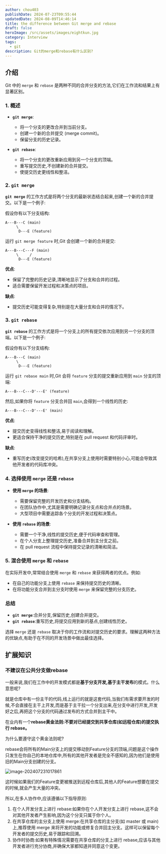 ```yaml
---
author: chou403
publishDate: 2024-07-23T09:55:44
updatedDate: 2024-08-09T14:46:14
title: the difference between Git merge and rebase
draft: false
heroImage: /src/assets/images/eightkun.jpg
category: Interview
tags:
  - git
description: Git的merge和rebase有什么区别?
---
```


## 介绍

Git 中的 `merge` 和 `rebase` 是两种不同的合并分支的方法,它们在工作流和结果上有显著区别。

### 1. **概述**

- **`git merge`**:

  - 将一个分支的更改合并到当前分支。
  - 创建一个新的合并提交 (merge commit)。
  - 保留分支的历史记录。

- **`git rebase`**:
  - 将一个分支的更改重新应用到另一个分支的顶端。
  - 重写提交历史,不创建新的合并提交。
  - 使提交历史更线性和整洁。

### 2. **`git merge`**

**`git merge`** 的工作方式是将两个分支的最新状态结合起来,创建一个新的合并提交。以下是一个例子:

假设你有以下分支结构:

```
A---B---C (main)
     \
      D---E (feature)
```

运行 `git merge feature` 时,Git 会创建一个新的合并提交:

```
A---B---C---F (main)
     \     /
      D---E (feature)
```

**优点**:

- 保留了完整的历史记录,清晰地显示了分支和合并的过程。
- 适合需要保留开发过程和决策点的项目。

**缺点**:

- 提交历史可能变得复杂,特别是在大量分支和合并的情况下。

### 3. **`git rebase`**

**`git rebase`** 的工作方式是将一个分支上的所有提交依次应用到另一个分支的顶端。以下是一个例子:

假设你有以下分支结构:

```
A---B---C (main)
     \
      D---E (feature)
```

运行 `git rebase main` 时,Git 会将 `feature` 分支的提交重新应用到 `main` 分支的顶端:

```
A---B---C---D'---E' (feature)
```

然后,如果你将 `feature` 分支合并回 `main`,会得到一个线性的历史:

```
A---B---C---D'---E' (main)
```

**优点**:

- 提交历史变得线性和整洁,易于阅读和理解。
- 更适合保持干净的提交历史,特别是在 pull request 和代码评审时。

**缺点**:

- 重写历史(改变提交的哈希),在共享分支上使用时需要特别小心,可能会导致其他开发者的代码库冲突。

### 4. **选择使用 `merge` 还是 `rebase`**

- **使用 `merge` 的场景**:

  - 需要保留完整的开发历史和分支结构。
  - 在团队协作中,尤其是需要明确记录分支点和合并点的场景。
  - 大型项目中需要追踪各个分支的开发过程和决策点。

- **使用 `rebase` 的场景**:
  - 需要一个干净,线性的提交历史,便于代码审查和管理。
  - 在个人分支上整理提交历史,准备合并到主分支之前。
  - 在 pull request 流程中保持提交记录的清晰和简洁。

### 5. **混合使用 `merge` 和 `rebase`**

在实际开发中,常常结合使用 `merge` 和 `rebase` 来获得两者的优点。例如:

- 在自己的功能分支上使用 `rebase` 来保持提交历史的清晰。
- 在将功能分支合并到主分支时使用 `merge` 来保留完整的分支历史。

### 总结

- **`git merge`**:合并分支,保留历史,创建合并提交。
- **`git rebase`**:重写历史,将提交应用到新的基点,创建线性历史。

选择 `merge` 还是 `rebase` 取决于你的工作流和对提交历史的要求。理解这两种方法的优缺点,有助于在不同的开发场景中做出最佳选择。

## 扩展知识

### 不建议在公共分支做rebase

一般来说,我们在工作中的开发模式都是**基于分支开发,基于主干发布**的模式。什么意思呢?

就是仓库中有一份主干的代码,线上运行的就是这套代码,当我们有需求要开发的时候,不会直接在主干上开发,而是基于主干拉一个分支出来,在分支中进行开发,开发好之后,再把这个分支的代码通过发布的方式合并到主干中。

在业内有一个**rebase黄金法则:不要对已经提交到共享仓库(如远程仓库)的提交执行 rebase。**

为什么要遵守这个黄金法则呢?

rebase会将所有的Main分支上的提交移动到Feature分支的顶端,问题是这个操作只发生在你自己的本地仓库中,所有的其他开发者是完全不感知的,因为他们是使用旧的Main分支创建的分支。

![image-202407231017861](https://cdn.jsdelivr.net/gh/chou403/pic-md@main//img/202407231017861.png)

这时候如果我们的Feature变更被推送到远程仓库后,其他人的Feature想要在提交的时候,就会产生大量的冲突。

所以,在多人协作中,应该遵循以下指导原则:

1. 在个人开发分支上进行 rebase:如果你在个人开发分支上进行 rebase,这不会对其他开发者产生影响,因为这个分支只属于你个人。
2. 在共享仓库的主分支上使用 merge:在共享仓库的主分支(如 master 或 main)上,推荐使用 merge 来将开发的功能或修复合并回主分支。这样可以保留每个开发者的提交历史,易于跟踪和回溯。
3. 协作时协商:如果有特殊情况需要在共享仓库的分支上进行 rebase,应该与其他开发者进行充分协商,并确保大家都知道并同意这个变更。

